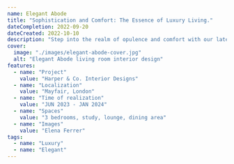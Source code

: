 ```yaml
---
name: Elegant Abode
title: "Sophistication and Comfort: The Essence of Luxury Living."
dateCompletion: 2022-09-20
dateCreated: 2022-10-10
description: "Step into the realm of opulence and comfort with our latest project, Elegant Abode. Harper & Co. Interior Designs brings you a blend of sophistication and warmth, creating spaces that exude luxury living. From bespoke furniture to curated art pieces, every detail is meticulously crafted to reflect your unique style and personality. Experience the epitome of elegance in the heart of Mayfair, London."
cover:
  image: "./images/elegant-abode-cover.jpg"
  alt: "Elegant Abode living room interior design"
features:
  - name: "Project"
    value: "Harper & Co. Interior Designs"
  - name: "Localization"
    value: "Mayfair, London"
  - name: "Time of realization"
    value: "JUN 2023 - JAN 2024"
  - name: "Spaces"
    value: "3 bedrooms, study, lounge, dining area"
  - name: "Images"
    value: "Elena Ferrer"
tags:
  - name: "Luxury"
  - name: "Elegant"
---
```


<ProjectImageSection image={image} alt="Elegant interior design" />
<ProjectTextImageSection image={image} alt="Broadchurch apartment interior design" title="Luxury Living" text="Sophistication meets comfort in this Mayfair masterpiece, crafted Imagery Interiors. Indulge in opulent furnishings and curated art, embracing the epitome of luxury living." />
<ProjectGallerySection images={[
    { image, alt: "Elegant interior design" },
    { image, alt: "Elegant interior design" },
    { image, alt: "Elegant interior design" },
    { image, alt: "Elegant interior design" },
    { image, alt: "Elegant interior design" },
  ]}
/>
